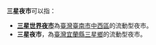 '''三星夜市'''可以指：
*'''[[三星世界夜市|三星世界夜市]]'''為[[臺灣|臺灣]][[臺南市|臺南市]][[中西區_(台南市)|中西區]]的流動型夜市。
*'''三星夜市'''，為[[臺灣|臺灣]][[宜蘭縣|宜蘭縣]][[三星鄉_(臺灣)|三星鄉]]的流動型夜市。

{{disambig|S|Cat=四字消歧義}}
